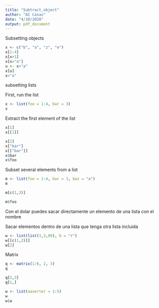 ```yaml
---
title: "Subtract_object"
author: "AI Casas"
date: "4/10/2020"
output: pdf_document
---
```


Subsetting objects

```r
x <- c("b", "a", "z", "e")
x[1:4]
x[x>1]
x[x>"a"]
u <- x>"a"
x[u]
x>"a"
```

subsetting lists

First, run the list

```r
x <- list(foo = 1:4, bar = 3)
x
```
Extract the first element of the list
```r
x[1]
x[[1]]
```

```r
x[2]
x["bar"]
x[["bar"]]
x$bar
x$foo
```

Subset several elements from a list
```r
m <- list(foo = 1:4, bar = 3, baz = "a")
m
```

```r
m[c(1,3)]
```
```r
m$foo
```

Con el dolar puedes sacar directamente un elemento de una lista con el nombre

Sacar elementos dentro de una lista que tenga otra lista incluida

```r
w <- list(list(1,3,89), b = "r")
w[[c(1,2)]]
w[2]
```

Matrix

```r
q <- matrix(1:6, 2, 3)
q
```

```r
q[2,3]
q[1,]
```

```r
w <- list(aaverter = 1:5)
w
w$a
```

